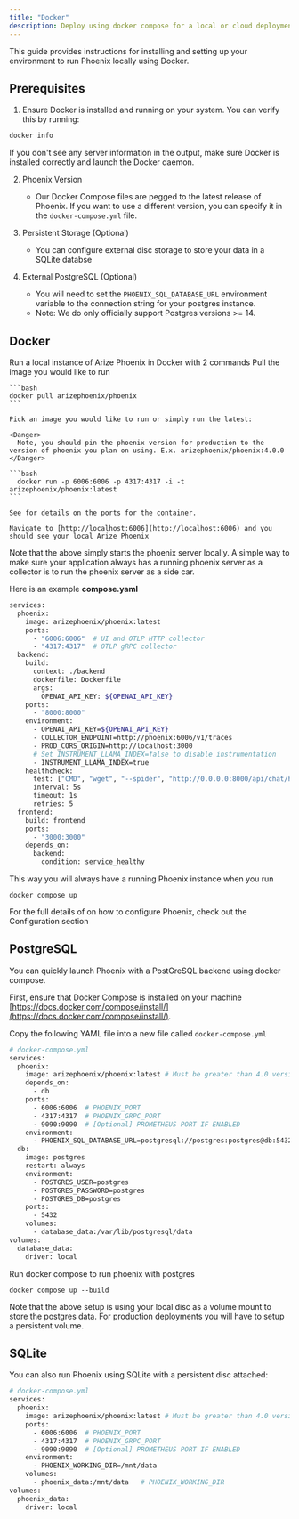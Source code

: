 ```yaml
---
title: "Docker"
description: Deploy using docker compose for a local or cloud deployment
---
```


<Card icon="docker" title="Docker" horizontal/>

This guide provides instructions for installing and setting up your environment to run Phoenix locally using Docker.

## Prerequisites

1. Ensure Docker is installed and running on your system. You can verify this by running:

  ```bash
  docker info
  ```

   If you don't see any server information in the output, make sure Docker is installed correctly and launch the Docker daemon.

2. Phoenix Version
   - Our Docker Compose files are pegged to the latest release of Phoenix. If you want to use a different version, you can specify it in the `docker-compose.yml` file.

3. Persistent Storage (Optional)
   - You can configure external disc storage to store your data in a SQLite databse

4. External PostgreSQL (Optional)
   - You will need to set the `PHOENIX_SQL_DATABASE_URL` environment variable to the connection string for your postgres instance.
   - Note: We do only officially support Postgres versions >= 14.

## Docker

Run a local instance of Arize Phoenix in Docker with 2 commands
<Tabs>
  <Tab title="Docker">
    Pull the image you would like to run

    ```bash
    docker pull arizephoenix/phoenix
    ```

    Pick an image you would like to run or simply run the latest:
    
    <Danger>
      Note, you should pin the phoenix version for production to the version of phoenix you plan on using. E.x. arizephoenix/phoenix:4.0.0
    </Danger>

    ```bash
      docker run -p 6006:6006 -p 4317:4317 -i -t arizephoenix/phoenix:latest
    ```
    
    See for details on the ports for the container.
    
    Navigate to [http://localhost:6006](http://localhost:6006) and you should see your local Arize Phoenix
  </Tab>
</Tabs>

Note that the above simply starts the phoenix server locally. A simple way to make sure your application always has a running phoenix server as a collector is to run the phoenix server as a side car.

Here is an example **compose.yaml**

```bash
services:
  phoenix:
    image: arizephoenix/phoenix:latest
    ports:
      - "6006:6006"  # UI and OTLP HTTP collector
      - "4317:4317"  # OTLP gRPC collector
  backend:
    build:
      context: ./backend
      dockerfile: Dockerfile
      args:
        OPENAI_API_KEY: ${OPENAI_API_KEY}
    ports:
      - "8000:8000"
    environment:
      - OPENAI_API_KEY=${OPENAI_API_KEY}
      - COLLECTOR_ENDPOINT=http://phoenix:6006/v1/traces
      - PROD_CORS_ORIGIN=http://localhost:3000
      # Set INSTRUMENT_LLAMA_INDEX=false to disable instrumentation
      - INSTRUMENT_LLAMA_INDEX=true
    healthcheck:
      test: ["CMD", "wget", "--spider", "http://0.0.0.0:8000/api/chat/healthcheck"]
      interval: 5s
      timeout: 1s
      retries: 5
  frontend:
    build: frontend
    ports:
      - "3000:3000"
    depends_on:
      backend:
        condition: service_healthy
```

This way you will always have a running Phoenix instance when you run

```
docker compose up
```

For the full details of on how to configure Phoenix, check out the Configuration section

## PostgreSQL

You can quickly launch Phoenix with a PostGreSQL backend using docker compose.

First, ensure that Docker Compose is installed on your machine [https://docs.docker.com/compose/install/](https://docs.docker.com/compose/install/).

Copy the following YAML file into a new file called `docker-compose.yml`

```bash
# docker-compose.yml
services:
  phoenix:
    image: arizephoenix/phoenix:latest # Must be greater than 4.0 version to work
    depends_on:
      - db
    ports:
      - 6006:6006  # PHOENIX_PORT
      - 4317:4317  # PHOENIX_GRPC_PORT
      - 9090:9090  # [Optional] PROMETHEUS PORT IF ENABLED
    environment:
      - PHOENIX_SQL_DATABASE_URL=postgresql://postgres:postgres@db:5432/postgres
  db:
    image: postgres
    restart: always
    environment:
      - POSTGRES_USER=postgres
      - POSTGRES_PASSWORD=postgres
      - POSTGRES_DB=postgres
    ports:
      - 5432
    volumes:
      - database_data:/var/lib/postgresql/data
volumes:
  database_data:
    driver: local
```

Run docker compose to run phoenix with postgres

```
docker compose up --build
```

Note that the above setup is using your local disc as a volume mount to store the postgres data. For production deployments you will have to setup a persistent volume.

## SQLite

You can also run Phoenix using SQLite with a persistent disc attached:

```bash
# docker-compose.yml
services:
  phoenix:
    image: arizephoenix/phoenix:latest # Must be greater than 4.0 version to work
    ports:
      - 6006:6006  # PHOENIX_PORT
      - 4317:4317  # PHOENIX_GRPC_PORT
      - 9090:9090  # [Optional] PROMETHEUS PORT IF ENABLED
    environment:
      - PHOENIX_WORKING_DIR=/mnt/data
    volumes:
      - phoenix_data:/mnt/data   # PHOENIX_WORKING_DIR
volumes:
  phoenix_data:
    driver: local
```


